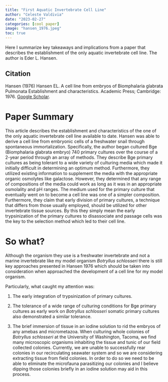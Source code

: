 ```yaml
---
title: "First Aquatic Invertebrate Cell Line"
author: "Celeste Valdivia"
date: "2023-02-27"
categories: [cool paper]
image: "hansen_1976.jpeg"
toc: true
---
```


Here I summarize key takeaways and implications from a paper that describes the establishment of the only aquatic invertebrate cell line. The author is Eder L. Hansen.

::: callout-note
## Citation

Hansen (1976) Hansen EL. A cell line from embryos of Biomphalaria glabrata Pulmonata Establishment and characteristics. Academic Press; Cambridge: 1976. [Google Scholar](https://scholar.google.com/scholar_lookup?title=A+cell+line+from+embryos+of+Biomphalaria+glabrata+Pulmonata+Establishment+and+characteristics&author=EL+Hansen&publication_year=1976&).
:::

# Paper Summary

This article describes the establishment and characteristics of the one of the only aquatic invertebrate cell line available to date. Hansen was able to derive a cell line from embryonic cells of a freshwater snail through spontaneous immortalization. Specifically, the author began cultured Bge (Biomphalaria glabrata embryo) 740 primary cultures over the course of a 2-year period through an array of methods. They describe Bge primary cultures as being tolerant to a wide variety of culturing media which made it initially difficult in determining an optimum method. Furthermore, they utilized existing information to supplement the media with the appropriate organic osmolytes like galactose. However, they determined that any range of compositions of the media could work as long as it was in an appropriate osmolality and pH ranges. The medium used for the primary culture that eventually went on to become a cell line was one of a simpler composition. Furthermore, they claim that early division of primary cultures, a technique that differs from those usually employed, should be utilized for other invertebrate tissue sources. By this they simply mean the early trypsinization of the primary cultures to disassociate and passage cells was the key to the selection method which led to their cell line.

# So what?

Although the organism they use is a freshwater invertebrate and not a marine invertebrate like my model organism *Botryllus schlosseri* there is still key approaches presented in Hansen 1976 which should be taken into consideration when approached the development of a cell line for my model organism.

Particularly, what caught my attention was:

1)  The early integration of trypsinization of primary cultures.

2)  The tolerance of a wide range of culturing conditions for Bge primary cultures as early work on *Botryllus schlosseri* somatic primary cultures also demonstrated a similar tolerance.

3)  The brief immersion of tissue in an iodine solution to rid the embryos of any amebas and micrometazoa. When culturing whole colonies of *Botryllus schlosseri* at the University of Washington, Tacoma, we find many microscopic organisms inhabiting the tissue and tunic of our field collected colonies. Currently, we are unable to successfully rear colonies in our recirculating seawater system and so we are considering extracting tissue from field colonies. In order to do so we need to be able to eliminate the microfauna parasitizing our colonies and I believe dipping those colonies briefly in an iodine solution may aid in this process.
